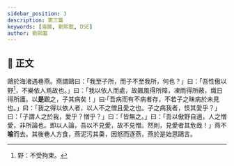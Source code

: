 ```yaml
---
sidebar_position: 3
description: 第三篇
keywords: [海鷗, 劉熙載, DSE]
author: 劉熙載
---
```


## 📖 正文

<div className="main prose">

鷗於海渚遇巷燕。燕謂鷗曰：「我至子所，而子不至我所，何也？」曰：「吾性傲以野[^1]，不樂依人焉故也。」曰：「我以依人而處，故飆風得所障，凍雨得所蔽，熾日得所護。以**是**觀之，子其病矣！」曰·「吾病而有不病者存，不若子之昧病於未見也。」曰：「我之得以依人者，以人不之憎且愛之也。子之病我者，忮其愛乎？」曰：「子謂人之於我，愛乎？憎乎？」曰：「皆無之。」曰：「吾以傲野自適，人之憎愛，非所論也。即以人論，吾以不見愛，故不見憎。然則，見愛者其危哉！」燕不**喻**而去。其後巷人方食，燕泥污其羮，因怒而逐燕，燕於是始思鷗言。

</div>

[^1]: 野：不受拘束。
[^2]: 忮：嫉妒。
